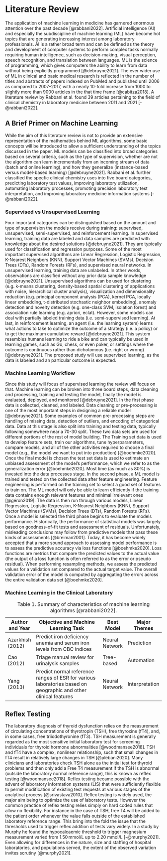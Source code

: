 # Literature Review

The application of machine learning in medicine has garnered enormous attention over the past decade [@rabbani2022]. Artificial intelligence (AI) and especially the subdiscipline of machine learning (ML) have become hot topics that are generating increasing interest among laboratory professionals. AI is a rather broad term and can be defined as the theory and development of computer systems to perform complex tasks normally requiring human intelligence, such as decision-making, visual perception, speech recognition, and translation between languages. ML is the science of programming, which gives computers the ability to learn from data without being explicitly programmed [@debruyne2021]. The ever wider use of ML in clinical and basic medical research is reflected in the number of titles and abstracts of papers indexed on PubMed and published until 2006 as compared to 2007--2017, with a nearly 10-fold increase from 1000 to slightly more than 9000 articles in the that time frame [@cabitza2018]. A literature review by Rabbani et al. found 39 articles pertaining to the field of clinical chemistry in laboratory medicine between 2011 and 2021 [-@rabbani2022].

## A Brief Primer on Machine Learning

While the aim of this literature review is not to provide an extensive representation of the mathematics behind ML algorithms, some basic concepts will be introduced to allow a sufficient understanding of the topics discussed in the paper. ML models can be classified into broad categories based on several criteria, such as the type of supervision, whether are not the algorithm can learn incrementally from an incoming stream of data (batch and online learning), and how they generalize (instance-based versus model-based learning) [@debruyne2021]. Rabbani et al. further classified the specfic clinical chemistry uses into five board categories, predicting laboratory test values, improving laboratory utilization, automating laboratory processes, promoting precision laboratory test interpretation, and improving laboratory medicine information systems [-@rabbani2022].

### Supervised vs Unsupervised Learning

Four important categories can be distinguished based on the amount and type of supervision the models receive during training: supervised, unsupervised, semi-supervised, and reinforcement learning. In supervised learning, training data are labeled and data samples are predicted with knowledge about the desired solutions [@debruyne2021]. They are typically used for classification and regression purposes. Some of the most important supervised algorithms are Linear Regression, Logistic Regression, K-Nearest Neighbors (KNN), Support Vector Machines (SVMs), Decision Trees (DTs), Random Forests (RFs), and supervised neural networks. In unsupervised learning, training data are unlabeled. In other words, observations are classified without any prior data sample knowledge [@debruyne2021]. Unsupervised algorithms can be used for clustering (e.g. k-means clustering, density-based spatial clustering of applications with noise, hierarchical cluster analysis), visualization and dimensionality reduction (e.g. principal component analysis (PCA), kernel PCA, locally linear embedding, t-distributed stochastic neighbor embedding), anomaly detection and novelty detection (e.g. one-class SVM, isolation forest) and association rule learning (e.g. apriori, eclat). However, some models can deal with partially labeled training data (i.e. semi-supervised learning). At last, in reinforcement learning, an agent (i.e. the learning system) learns what actions to take to optimize the outcome of a strategy (i.e. a policy) or to get the maximum cumulative reward [@debruyne2021]. This system resembles humans learning to ride a bike and can typically be used in learning games, such as Go, chess, or even poker, or settings where the outcome is continuous rather than dichotomous (i.e. right or wrong)[@debruyne2021]. The proposed study will use supervised learning, as the data is labeled and an particular outcome is expected.

### Machine Learning Workflow

Since this study will focus of supervised learning the review will focus on that. Machine learning can be broken into three board steps, data cleaning and processing, training and testing the model, finally the model is evaluated, deployed, and monitored [@debruyne2021]. In the first phase data is collected, cleaned, and labeled. Data cleaning or pre-processing is one of the most important steps in designing a reliable model [@debruyne2021]. Some examples of common pre-processing steps are handling of missing data, detection of outliers, and encoding of categorical data. Data at this stage is also split into training and testing data, typically following somewhere near a 70-30 split. These two data sets are used for different portions of the rest of model building. The Training set data is used to develop feature sets, train our algorithms, tune hyperparameters, compare models, and all of the other activities required to choose a final model (e.g., the model we want to put into production) [@boehmke2020]. Once the final model is chosen the test set data is used to estimate an unbiased assessment of the model's performance, which we refer to as the generalization error [@boehmke2020]. Most time (as much as 80%) is invested into the data processes stage. In the second phase, a ML model is trained and tested on the collected data after feature engineering. Feature engineering is performed on the training set to select a good set of features to train on. The ML model will only be able to learn efficiently if the training data contains enough relevant features and minimal irrelevant ones [@géron2019]. The data is then run through various models, Linear Regression, Logistic Regression, K-Nearest Neighbors (KNN), Support Vector Machines (SVMs), Decision Trees (DTs), Random Forests (RFs). Once a model is selected the third phase begins to evaluate the models performance. Historically, the performance of statistical models was largely based on goodness-of-fit tests and assessment of residuals. Unfortunately, misleading conclusions may follow from predictive models that pass these kinds of assessments [@breiman2001]. Today, it has become widely accepted that a more sound approach to assessing model performance is to assess the predictive accuracy via loss functions [@boehmke2020]. Loss functions are metrics that compare the predicted values to the actual value (the output of a loss function is often referred to as the error or pseudo residual). When performing resampling methods, we assess the predicted values for a validation set compared to the actual target value. The overall validation error of the model is computed by aggregating the errors across the entire validation data set [@boehmke2020].

<!--# should I talk about Model types ?-->

### Machine Learning in the Clinical Laboratory

<!--# Table needs to be modified -->

| **Author and Year** | **Objective and Machine Learning Task**                                                                         | **Best Model** | **Major Themes** |
|---------------------|-----------------------------------------------------------------------------------------------------------------|----------------|------------------|
| Azarkhish (2012)    | Predict iron deficiency anemia and serum iron levels from CBC indices                                           | Neural Network | Prediction       |
| Cao (2012)          | Triage manual review for urinalysis samples                                                                     | Tree-based     | Automation       |
| Yang (2013)         | Predict normal reference ranges of ESR for various laboratories based on geographic and other clinical features | Neural Network | Interpretation   |

: Table 1. Summary of characteristics of machine learning algorithms [@rabbani2022].

<!--# Need to fill in this section -->

## Reflex Testing

The laboratory diagnosis of thyroid dysfunction relies on the measurement of circulating concentrations of thyrotropin (TSH), free thyroxine (fT4), and, in some cases, free triiodothyronine (fT3). TSH measurement is generally regarded as the most sensitive initial laboratory test for screening individuals for thyroid hormone abnormalities [@woodmansee2018]. TSH and fT4 have a complex, nonlinear relationship, such that small changes in fT4 result in relatively large changes in TSH [@plebani2020]. Many clinicians and laboratories check TSH alone as the initial test for thyroid problems and then only add a Free T4 measurement if the TSH is abnormal (outside the laboratory normal reference range), this is known as reflex testing [@woodmansee2018]. Reflex testing became possible with the advent of laboratory information systems (LIS) that were sufficiently flexible to permit modification of existing test requests at various stages of the analytical process [@srivastava2010]. Reflex testing is widely used, the major aim being to optimize the use of laboratory tests. However the common practice of reflex testing relies simply on hard coded rules that allow no flexibility. For instance in the case of TSH, free T4 will be added to the patient order whenever the value falls outside of the established laboratory reference range. This bring into the fold the issue that the thresholds used to trigger reflex addition of tests vary widely. In a study by Murphy he found the hypocalcaemic threshold to trigger magnesium measurement varied from 1.50 mmol/L up to 2.20 mmol/L [-@murphy2021]. Even allowing for differences in the nature, size and staffing of hospital laboratories, and populations served, the extent of the observed variation invites scrutiny [@murphy2021].

<!--# insert table and study from strivastava about hypo/hyper thyroid -->

<!--# data from woodmansee and plebani -->
